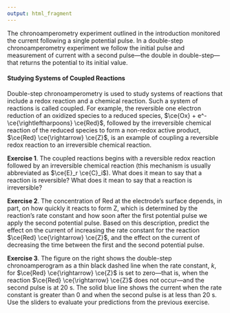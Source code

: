 ```yaml
---
output: html_fragment
---
```


<!-- text for activity 3 -->

The chronoamperometry experiment outlined in the introduction monitored the current following a single potential pulse. In a double-step chronoamperometry experiment we follow the initial pulse and measurement of current with a second pulse---the double in double-step---that returns the potential to its initial value. 

#### Studying Systems of Coupled Reactions

Double-step chronoamperometry is used to study systems of reactions that include a redox reaction and a chemical reaction. Such a system of reactions is called coupled. For example, the reversible one electron reduction of an oxidized species to a reduced species, $\ce{Ox} + e^- \ce{\rightleftharpoons} \ce{Red}$, followed by the irreversible chemical reaction of the reduced species to form a non-redox active product, $\ce{Red} \ce{\rightarrow} \ce{Z}$, is an example of coupling a reversible redox reaction to an irreversible chemical reaction. 

**Exercise 1**. The coupled reactions begins with a reversible redox reaction followed by an irreversible chemical reaction (this mechanism is usually abbreviated as $\ce{E}_r \ce{C}_i$). What does it mean to say that a reaction is reversible? What does it mean to say that a reaction is irreversible?

**Exercise 2**. The concentration of Red at the electrode's surface depends, in part, on how quickly it reacts to form Z, which is determined by the reaction's rate constant and how soon after the first potential pulse we apply the second potential pulse. Based on this description, predict the effect on the current of increasing the rate constant for the reaction $\ce{Red} \ce{\rightarrow} \ce{Z}$, and the effect on the current of decreasing the time between the first and the second potential pulse.

**Exercise 3**. The figure on the right shows the double-step chronoamperogram as a thin black dashed line when the rate constant, $k$, for $\ce{Red} \ce{\rightarrow} \ce{Z}$ is set to zero---that is, when the reaction $\ce{Red} \ce{\rightarrow} \ce{Z}$ does not occur---and the second pulse is at $20$ s. The solid blue line shows the current when the rate constant is greater than $0$ and when the second pulse is at less than $20$ s. Use the sliders to evaluate your predictions from the previous exercise.

